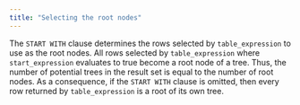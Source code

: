 ```yaml
---
title: "Selecting the root nodes"
---
```


<div id="selecting_the_root_nodes" class="registered_link"></div>

The `START WITH` clause determines the rows selected by `table_expression` to use as the root nodes. All rows selected by `table_expression` where `start_expression` evaluates to true become a root node of a tree. Thus, the number of potential trees in the result set is equal to the number of root nodes. As a consequence, if the `START WITH` clause is omitted, then every row returned by `table_expression` is a root of its own tree.
